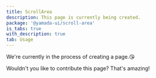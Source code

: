 ```yaml
---
title: ScrollArea
description: This page is currently being created.
package: '@yamada-ui/scroll-area'
is_tabs: true
with_description: true
tab: Usage
---
```


We're currently in the process of creating a page.😘

Wouldn't you like to contribute this page? That's amazing!
